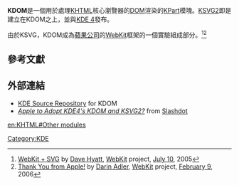 '''KDOM'''是一個用於處理[[KHTML|KHTML]]核心瀏覽器的[[文档对象模型|DOM]]渲染的[[KPart|KPart]]模塊。[[KSVG|KSVG2]]即是建立在KDOM之上，並與[[KDE_4|KDE 4]]發布。

由於KSVG，KDOM成為[[蘋果公司|蘋果公司]]的[[WebKit|WebKit]]框架的一個實驗組成部分。<ref>[http://webkit.org/blog/7/webcore-svg/ WebKit + SVG] {{Wayback|url=http://webkit.org/blog/7/webcore-svg/ |date=20200927141628 }} by [[Dave_Hyatt|Dave Hyatt]], [[WebKit|WebKit]] project, [[July_10|July 10]], 2005</ref><ref>[http://webkit.org/blog/44/thank-you-from-apple/ Thank You from Apple!] {{Wayback|url=http://webkit.org/blog/44/thank-you-from-apple/ |date=20200903015459 }} by [[Darin_Adler|Darin Adler]], [[WebKit|WebKit]] project, [[February_9|February 9]], 2006</ref>

== 參考文獻 ==
{{reflist}}

== 外部連結 ==
* [http://websvn.kde.org/trunk/kdenonbeta/kdom/ KDE Source Repository]{{dead link|date=2017年11月 |bot=InternetArchiveBot |fix-attempted=yes }} for KDOM
* [http://apple.slashdot.org/article.pl?sid=05/07/10/199244  ''Apple to Adopt KDE4's KDOM and KSVG2?'']{{Wayback|url=http://apple.slashdot.org/article.pl?sid=05%2F07%2F10%2F199244 |date=20191017232457 }} from [[Slashdot|Slashdot]]

{{KDE}}

[[Category:KDE|Category:KDE]]

[[en:KHTML#Other_modules|en:KHTML#Other modules]]